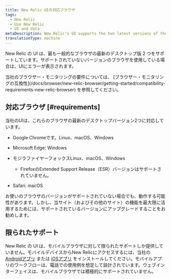 ```yaml
---
title: New Relic UIの対応ブラウザ
tags:
  - New Relic
  - Use New Relic
  - UI and data
metaDescription: New Relic's UI supports the two latest versions of the most common browsers. This doc covers which specific versions and operating systems we support.
translationType: machine
---
```


New Relic の UI は、最も一般的なブラウザの最新のデスクトップ版 2 つをサポートしています。サポートされていないバージョンのブラウザを使用している場合は、UIにエラーが表示されます。

<Callout variant="tip">
  当社のブラウザー・モニタリングの要件については、 [ブラウザー・モニタリングの互換性](/docs/browser/new-relic-browser/getting-started/compatibility-requirements-new-relic-browser) を参照してください。
</Callout>

## 対応ブラウザ [#requirements]

当社のUIは、これらのブラウザの最新のデスクトップバージョン2つに対応しています。

* Google Chromeです。Linux、macOS、Windows

* Microsoft Edge: Windows

* モジラファイヤーフォックスLinux、macOS、Windows

  * FirefoxのExtended Support Release（ESR）バージョンはサポートされていません。

* Safari: macOS

お使いのブラウザのバージョンがサポートされていない場合でも、動作する可能性があります。しかし、当サイト（およびその他のサイト）の機能を最大限に活用するためには、サポートされているバージョンにアップグレードすることをお勧めします。

## 限られたサポート

New Relic の UI は、モバイルブラウザに対して限られたサポートしか提供していません。モバイルデバイスからNew Relicにアクセスするには、当社の [Androidアプリ](/docs/mobile-apps/new-relic-android-app/features/new-relic-android-app) または [iOSアプリ](/docs/mobile-apps/new-relic-ios-app/features/new-relic-ios-app) をインストールしてください。モバイルアプリのワークフローは、電話での使用例を想定して設計されています。ウェブインターフェイスは、モバイルブラウザでは積極的にサポートされていません。